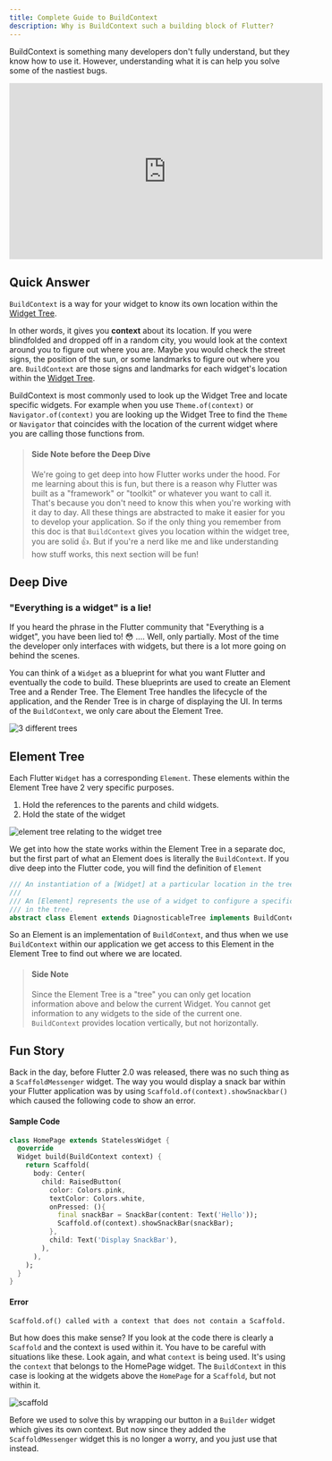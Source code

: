 ```yaml
---
title: Complete Guide to BuildContext
description: Why is BuildContext such a building block of Flutter?
---
```


BuildContext is something many developers don't fully understand, but they know how to use it. However, understanding what it is can help you solve some of the nastiest bugs.

<iframe width="560" height="315" src="https://www.youtube.com/embed/nfhncZXbFu8" title="YouTube video player" frameborder="0" allow="accelerometer; autoplay; clipboard-write; encrypted-media; gyroscope; picture-in-picture; web-share" allowfullscreen></iframe>

## Quick Answer
`BuildContext` is a way for your widget to know its own location within the <a href="/flutter/widget_tree">Widget Tree</a>.

In other words, it gives you **context** about its location. If you were blindfolded and dropped off in a random city, you would look at the context around you to figure out where you are. Maybe you would check the street signs, the position of the sun, or some landmarks to figure out where you are. `BuildContext` are those signs and landmarks for each widget's location within the <a href="/flutter/widget_tree">Widget Tree</a>. 

BuildContext is most commonly used to look up the Widget Tree and locate specific widgets. For example when you use `Theme.of(context)` or `Navigator.of(context)` you are looking up the Widget Tree to find the `Theme` or `Navigator` that coincides with the location of the current widget where you are calling those functions from.

> #### Side Note before the Deep Dive
> We're going to get deep into how Flutter works under the hood. For me learning about this is fun, but there is a reason why Flutter was built as a "framework" or "toolkit" or whatever you want to call it. That's because you don't need to know this when you're working with it day to day. All these things are abstracted to make it easier for you to develop your application. So if the only thing you remember from this doc is that `BuildContext` gives you location within the widget tree, you are solid 👍. But if you're a nerd like me and like understanding how stuff works, this next section will be fun!

## Deep Dive

### "Everything is a widget" is a lie!
If you heard the phrase in the Flutter community that "Everything is a widget", you have been lied to! 😳 .... Well, only partially. Most of the time the developer only interfaces with widgets, but there is a lot more going on behind the scenes. 

You can think of a `Widget` as a blueprint for what you want Flutter and eventually the code to build. These blueprints are used to create an Element Tree and a Render Tree. The Element Tree handles the lifecycle of the application, and the Render Tree is in charge of displaying the UI. In terms of the `BuildContext`, we only care about the Element Tree.

![3 different trees](/images/flutter_buildcontext_1.png)

## Element Tree
Each Flutter `Widget` has a corresponding `Element`. These elements within the Element Tree have 2 very specific purposes. 
1. Hold the references to the parents and child widgets.
2. Hold the state of the widget

![element tree relating to the widget tree](/images/flutter_buildcontext_2.png)


We get into how the state works within the Element Tree in a separate doc, but the first part of what an Element does is literally the `BuildContext`. If you dive deep into the Flutter code, you will find the definition of `Element`

```dart
/// An instantiation of a [Widget] at a particular location in the tree.
///
/// An [Element] represents the use of a widget to configure a specific location
/// in the tree. 
abstract class Element extends DiagnosticableTree implements BuildContext
```

So an Element is an implementation of `BuildContext`, and thus when we use `BuildContext` within our application we get access to this Element in the Element Tree to find out where we are located.

> #### Side Note
> Since the Element Tree is a "tree" you can only get location information above and below the current Widget. You cannot get information to any widgets to the side of the current one. `BuildContext` provides location vertically, but not horizontally.

## Fun Story
Back in the day, before Flutter 2.0 was released, there was no such thing as a `ScaffoldMessenger` widget.  The way you would display a snack bar within your Flutter application was by using `Scaffold.of(context).showSnackbar()` which caused the following code to show an error. 

#### Sample Code
```dart
class HomePage extends StatelessWidget {
  @override
  Widget build(BuildContext context) {
    return Scaffold(
      body: Center(
        child: RaisedButton(
          color: Colors.pink,
          textColor: Colors.white,
          onPressed: (){
            final snackBar = SnackBar(content: Text('Hello'));
            Scaffold.of(context).showSnackBar(snackBar);
          },
          child: Text('Display SnackBar'),
        ),
      ),
    );
  }
}
```

#### Error
```
Scaffold.of() called with a context that does not contain a Scaffold.
```

But how does this make sense? If you look at the code there is clearly a `Scaffold` and the context is used within it. You have to be careful with situations like these. Look again, and what `context` is being used. It's using the `context` that belongs to the HomePage widget. The `BuildContext` in this case is looking at the widgets above the `HomePage` for a `Scaffold`, but not within it.

![scaffold](/images/flutter_buildcontext_3.png)

Before we used to solve this by wrapping our button in a `Builder` widget which gives its own context. But now since they added the `ScaffoldMessenger` widget this is no longer a worry, and you just use that instead.